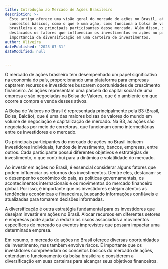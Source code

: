 ```yaml
---
title: Introdução ao Mercado de Ações Brasileiro
description: >-
  Este artigo oferece uma visão geral do mercado de ações no Brasil, abordando
  conceitos básicos, como o que é uma ação, como funciona a bolsa de valores
  brasileira e os principais participantes desse mercado. Além disso, são
  destacados os fatores que influenciam os investimentos em ações no país e a
  importância da diversificação em uma carteira de investimentos.
author: Oliveira
datePublished: '2023-07-31'
dateModified: null


---
```


O mercado de ações brasileiro tem desempenhado um papel significativo na economia do país, proporcionando uma plataforma para empresas captarem recursos e investidores buscarem oportunidades de crescimento financeiro. As ações representam uma parcela do capital social de uma empresa e são negociadas na Bolsa de Valores, que é o ambiente em que ocorre a compra e venda desses ativos.

A Bolsa de Valores no Brasil é representada principalmente pela B3 (Brasil, Bolsa, Balcão), que é uma das maiores bolsas de valores do mundo em volume de negociação e capitalização de mercado. Na B3, as ações são negociadas por meio de corretoras, que funcionam como intermediárias entre os investidores e o mercado.

Os principais participantes do mercado de ações no Brasil incluem investidores individuais, fundos de investimento, bancos, empresas, entre outros. Cada participante possui diferentes objetivos e estratégias de investimento, o que contribui para a dinâmica e volatilidade do mercado.

Ao investir em ações no Brasil, é essencial considerar alguns fatores que podem influenciar os retornos dos investimentos. Dentre eles, destacam-se o desempenho econômico do país, as políticas governamentais, os acontecimentos internacionais e os movimentos do mercado financeiro global. Por isso, é importante que os investidores estejam atentos às tendências econômicas e financeiras, buscando informações confiáveis e atualizadas para tomarem decisões informadas.

A diversificação é outra estratégia fundamental para os investidores que desejam investir em ações no Brasil. Alocar recursos em diferentes setores e empresas pode ajudar a reduzir os riscos associados a movimentos específicos de mercado ou eventos imprevistos que possam impactar uma determinada empresa.

Em resumo, o mercado de ações no Brasil oferece diversas oportunidades de investimento, mas também envolve riscos. É importante que os investidores compreendam os conceitos básicos do mercado de ações, entendam o funcionamento da bolsa brasileira e considerem a diversificação em suas carteiras para alcançar seus objetivos financeiros.
